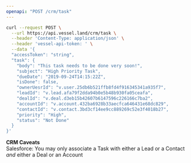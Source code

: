 ```yaml
---
openapi: "POST /crm/task"
---
```


<RequestExample>

```bash Request
curl --request POST \
  --url https://api.vessel.land/crm/task \
  --header 'Content-Type: application/json' \
  --header 'vessel-api-token: ' \
  --data '{
  "accessToken": "string",
  "task": {
    "body": "This task needs to be done very soon!",
    "subject": "High Priority Task",
    "dueDate": "2019-09-24T14:15:22Z",
    "isDone": false,
    "ownerUesrId": "v.user.25db6b521ffb8fd4f916345341a935f7",
    "leadId": "v.lead.afa79f2dda94b0e5b48b930fa05ceafa",
    "dealId": "v.deal.d3eb15b42607b6147596c226166c7ba2",
    "accountId": "v.account.432ba6928b33aecfca646431e68dc829",
    "contactId": "v.contact.3bd3cf14ee9cc889269c52e3f4018b27",
    "priority": "High",
    "status": "Not Done"
  }
}'
```

</RequestExample>

**CRM Caveats**  
Salesforce: You may only associate a Task with either a Lead or a Contact *and* either a Deal or an Account
